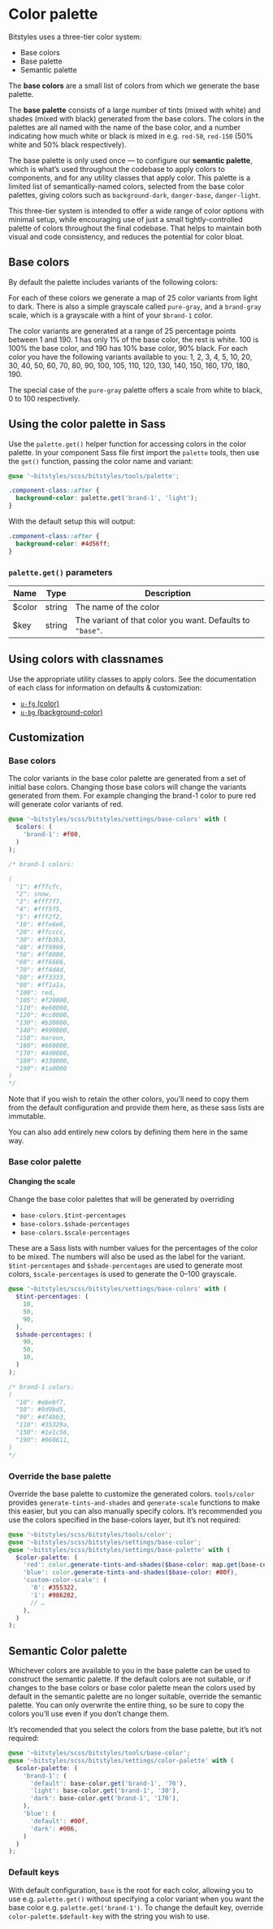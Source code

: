 
<Meta title="Design Tokens/Color palette" />

# Color palette

Bitstyles uses a three-tier color system:

- Base colors
- Base palette
- Semantic palette

The **base colors** are a small list of colors from which we generate the base palette.

The **base palette** consists of a large number of tints (mixed with white) and shades (mixed with black) generated from the base colors. The colors in the palettes are all named with the name of the base color, and a number indicating how much white or black is mixed in e.g. `red-50`, `red-150` (50% white and 50% black respectively).

The base palette is only used once — to configure our **semantic palette**, which is what’s used throughout the codebase to apply colors to components, and for any utility classes that apply color. This palette is a limited list of semantically-named colors, selected from the base color palettes, giving colors such as `background-dark`, `danger-base`, `danger-light`.

This three-tier system is intended to offer a wide range of color options with minimal setup, while encouraging use of just a small tightly-controlled palette of colors throughout the final codebase. That helps to maintain both visual and code consistency, and reduces the potential for color bloat.

<Story id="base-colors--color-palette" />

## Base colors

By default the palette includes variants of the following colors:

<Story id="base-colors--base-colors" />

For each of these colors we generate a map of 25 color variants from light to dark. There is also a simple grayscale called `pure-gray`, and a `brand-gray` scale, which is a grayscale with a hint of your `$brand-1` color.

The color variants are generated at a range of 25 percentage points between 1 and 190. 1 has only 1% of the base color, the rest is white. 100 is 100% the base color, and 190 has 10% base color, 90% black. For each color you have the following variants available to you: 1, 2, 3, 4, 5, 10, 20, 30, 40, 50, 60, 70, 80, 90, 100, 105, 110, 120, 130, 140, 150, 160, 170, 180, 190.

The special case of the `pure-gray` palette offers a scale from white to black, 0 to 100 respectively.

<Story id="base-colors--base-palette" />

## Using the color palette in Sass

Use the `palette.get()` helper function for accessing colors in the color palette. In your component Sass file first import the `palette` tools, then use the `get()` function, passing the color name and variant:

```scss
@use '~bitstyles/scss/bitstyles/tools/palette';

.component-class::after {
  background-color: palette.get('brand-1', 'light');
}
```

With the default setup this will output:

```css
.component-class::after {
  background-color: #4d56ff;
}
```

### `palette.get()` parameters

| Name   | Type   | Description                                                                                                                                          |
| ------ | ------ | ---------------------------------------------------------------------------------------------------------------------------------------------------- |
| $color | string | The name of the color                                                                                                                                |
| $key   | string | The variant of that color you want. Defaults to `"base"`. |

## Using colors with classnames

Use the appropriate utility classes to apply colors. See the documentation of each class for information on defaults & customization:

- [`u-fg` (color)](/docs/utilities-color--brand-1)
- [`u-bg` (background-color)](/docs/utilities-background-color--text)

## Customization

### Base colors

The color variants in the base color palette are generated from a set of initial base colors. Changing those base colors will change the variants generated from them. For example changing the brand-1 color to pure red will generate color variants of red.

```scss
@use '~bitstyles/scss/bitstyles/settings/base-colors' with (
  $colors: (
    'brand-1': #f00,
  )
);

/* brand-1 colors:

(
  "1": #fffcfc,
  "2": snow,
  "3": #fff7f7,
  "4": #fff5f5,
  "5": #fff2f2,
  "10": #ffe6e6,
  "20": #ffcccc,
  "30": #ffb3b3,
  "40": #ff9999,
  "50": #ff8080,
  "60": #ff6666,
  "70": #ff4d4d,
  "80": #ff3333,
  "90": #ff1a1a,
  "100": red,
  "105": #f20000,
  "110": #e60000,
  "120": #cc0000,
  "130": #b30000,
  "140": #990000,
  "150": maroon,
  "160": #660000,
  "170": #4d0000,
  "180": #330000,
  "190": #1a0000
)
*/
```

Note that if you wish to retain the other colors, you’ll need to copy them from the default configuration and provide them here, as these sass lists are immutable.

You can also add entirely new colors by defining them here in the same way.

### Base color palette

#### Changing the scale

Change the base color palettes that will be generated by overriding

- `base-colors.$tint-percentages`
- `base-colors.$shade-percentages`
- `base-colors.$scale-percentages`

These are a Sass lists with number values for the percentages of the color to be mixed. The numbers will also be used as the label for the variant. `$tint-percentages` and `$shade-percentages` are used to generate most colors, `$scale-percentages` is used to generate the 0–100 grayscale.

```scss
@use '~bitstyles/scss/bitstyles/settings/base-colors' with (
  $tint-percentages: (
    10,
    50,
    90,
  ),
  $shade-percentages: (
    90,
    50,
    10,
  )
);

/* brand-1 colors:
(
  "10": #ebebf7,
  "50": #9d9bd5,
  "90": #4f4bb3,
  "110": #35329a,
  "150": #1e1c56,
  "190": #060611,
)
*/
```

### Override the base palette

Override the base palette to customize the generated colors. `tools/color` provides `generate-tints-and-shades` and `generate-scale` functions to make this easier, but you can also manually specify colors. It’s recommended you use the colors specified in the base-colors layer, but it’s not required:

```scss
@use '~bitstyles/scss/bitstyles/tools/color';
@use '~bitstyles/scss/bitstyles/settings/base-color';
@use '~bitstyles/scss/bitstyles/settings/base-palette' with (
  $color-palette: (
    'red': color.generate-tints-and-shades($base-color: map.get(base-colors.$colors, 'red')),
    'blue': color.generate-tints-and-shades($base-color: #00f),
    'custom-color-scale': (
      '0': #355322,
      '1': #986282,
      // …
    ),
  )
);
```

## Semantic Color palette

Whichever colors are available to you in the base palette can be used to construct the semantic palette. If the default colors are not suitable, or if changes to the base colors or base color palette mean the colors used by default in the semantic palette are no longer suitable, override the semantic palette. You can only overwrite the entire thing, so be sure to copy the colors you’ll use even if you don’t change them.

It’s recomended that you select the colors from the base palette, but it’s not required:

```scss
@use '~bitstyles/scss/bitstyles/tools/base-color';
@use '~bitstyles/scss/bitstyles/settings/color-palette' with (
  $color-palette: (
    'brand-1': (
      'default': base-color.get('brand-1', '70'),
      'light': base-color.get('brand-1', '30'),
      'dark': base-color.get('brand-1', '170'),
    ),
    'blue': (
      'default': #00f,
      'dark': #006,
    )
  )
);
```

### Default keys

With default configuration, `base` is the root for each color, allowing you to use e.g. `palette.get()` without specifying a color variant when you want the base color e.g. `palette.get('brand-1')`. To change the default key, override `color-palette.$default-key` with the string you wish to use.
